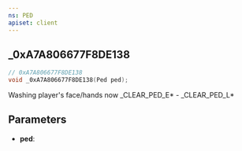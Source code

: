 ```yaml
---
ns: PED
apiset: client
---
```

## _0xA7A806677F8DE138

```c
// 0xA7A806677F8DE138
void _0xA7A806677F8DE138(Ped ped);
```

Washing player's face/hands now
_CLEAR_PED_E* - _CLEAR_PED_L*

## Parameters
* **ped**: